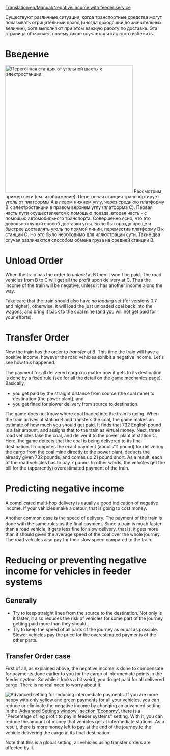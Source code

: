 [[Translation:en/Manual/Negative income with feeder service]]

{{ru/Перевод|en/Manual/Negative income with feeder service|10}} 

Существуют различные ситуации, когда транспортные средства могут показывать отрицательный доход (иногда доходящий до значительных величин), хотя выполняют при этом важную работу по доставке. Эта страница объясняет, почему такое случается и как этого избежать.

= Введение =
[[File:en/Manual/Feeder negative income.png|right|thumb|400px|Перегонная станция от угольной шахты к электростанции.]]
Рассмотрим пример сети (см. изображение). Перегонная станция транспортирует уголь от платформы A в левом нижнем углу, через среднюю платформу B к электростанции в правом верхнем углу (платформа C). Первая часть пути осуществляется с помощью поезда, вторая часть - с помощью автомобильного транспорта. Совершенно ясно, что это довольно глупый способ доставки угля. Было бы гораздо проще и быстрее доставлять уголь по прямой линии, переместив платформу B к станции C. Но это было необходимо для иллюстрации сути.
Такие два случая различаются способом обмена груза на средней станции B.
{{en/-}}

= Unload Order =
When the train has the order to ''unload'' at B then it won't be paid. The road vehicles from B to C will get all the profit upon delivery at C. Thus the income of the train will be negative, unless it has another income along the way.

Take care that the train should also have ''no loading'' set (for versions 0.7 and higher), otherwise, it will load the just unloaded coal back into the wagons, and bring it back to the coal mine (and you will not get paid for your efforts).


= Transfer Order =
Now the train has the order to ''transfer'' at B. This time the train will have a positive income, however the road vehicles exhibit a negative income. Let's see how this happened.

The payment for all delivered cargo no matter how it gets to its destination is done by a fixed rule (see for all the detail on the [[en/Manual/Game Mechanics/Main Page#delivery-payment-rates|game mechanics]] page).
Basically,
* you get paid by the straight distance from source (the coal mine) to destination (the power plant), and
* you get fined for slower delivery from source to destination.

The game does not know where coal loaded into the train is going. When the train arrives at station B and transfers the coal, the game makes an estimate of how much you should get paid. It finds that 732 English pound is a fair amount, and assigns that to the train as virtual money.
Next, three road vehicles take the coal, and deliver it to the power plant at station C. Here, the game detects that the coal is being delivered to its final destination. It computes the exact payment (about 711 pound) for delivering the cargo from the coal mine directly to the power plant, deducts the already given 732 pounds, and comes up 21 pound short. As a result, each of the road vehicles has to pay 7 pound.
In other words, the vehicles get the bill for the (apparently) overestimated payment of the train.


= Predicting negative income =
A complicated multi-hop delivery is usually a good indication of negative income. If your vehicles make a detour, that is going to cost money.

Another common case is the speed of delivery. The payment of the train is done with the same rules as the final payment. Since a train is much faster than a road vehicle, it gets less fine for slow delivery, that is, it gets more than it should given the average speed of the coal over the whole journey. The road vehicles also pay for their slow speed compared to the train.


= Reducing or preventing negative income for vehicles in feeder systems =
== Generally ==
* Try to keep straight lines from the source to the destination. Not only is it faster, it also reduces the risk of vehicles for some part of the journey getting paid more than they should.
* Try to keep the speed of all parts of the journey as equal as possible. Slower vehicles pay the price for the overestimated payments of the other parts.


== Transfer Order case ==
First of all, as explained above, the negative income is done to compensate for payments done earlier to you for the cargo at intermediate points in the feeder system.
So while it looks a bit weird, you do get paid for all delivered cargo. There is no real need to worry about it.

[[File:en/Manual/Feeder systems percentage.png|right|thumb|Advanced setting for reducing intermediate payments.]]
If you are more happy with only yellow and green payments for all your vehicles, you can reduce or eliminate the negative income by changing an advanced setting. In the [[en/Archive/Manual/Settings/Advanced Settings/Economy|'Advanced Settings window', section 'Economy']], there is a "Percentage of leg profit to pay in feeder systems" setting. With it, you can reduce the amount of money that vehicles get at intermediate stations. As a result, there is more money left to pay at the end of the journey to the vehicle delivering the cargo at its final destination.

Note that this is a global setting, all vehicles using transfer orders are affected by it.